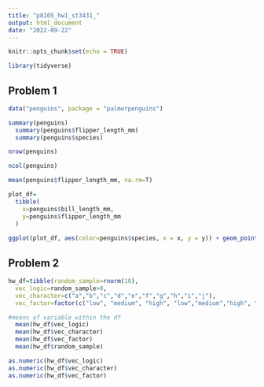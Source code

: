 ```yaml
---
title: "p8105_hw1_st3431_"
output: html_document
date: "2022-09-22"
---
```


```r
knitr::opts_chunk$set(echo = TRUE)
```

```r
library(tidyverse)
```

## Problem 1

```r
data("penguins", package = "palmerpenguins")

summary(penguins)
  summary(penguins$flipper_length_mm)
  summary(penguins$species)

nrow(penguins)

ncol(penguins)

mean(penguins$flipper_length_mm, na.rm=T)

```

```r
plot_df=
  tibble(
    x=penguins$bill_length_mm,
    y=penguins$flipper_length_mm
  )
  
ggplot(plot_df, aes(color=penguins$species, x = x, y = y)) + geom_point()
```

## Problem 2

```r
hw_df=tibble(random_sample=rnorm(10), 
  vec_logic=random_sample>0, 
  vec_character=c("a","b","c","d","e","f","g","h","i","j"), 
  vec_factor=factor(c("low", "medium", "high", "low","medium","high", "low","medium","high","low")) )

#means of variable within the df
  mean(hw_df$vec_logic)
  mean(hw_df$vec_character)
  mean(hw_df$vec_factor)
  mean(hw_df$random_sample)
```

```r
as.numeric(hw_df$vec_logic)
as.numeric(hw_df$vec_character)
as.numeric(hw_df$vec_factor)
```


